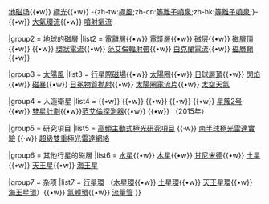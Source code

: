 <noinclude>{{NoteTA
|1=zh-tw:極風;zh-cn:等離子噴泉zh-hk:等離子噴泉;
}}</noinclude>
{{Navbox
|name  = 磁層
|title = [[磁层]]

|group1 = 次磁層
|list1  = {{nowrap begin}} [[地球]]{{•w}} [[地磁场]]{{•w}} [[極光]]{{•w}} -{zh-tw:[[極風]];zh-cn:[[等離子噴泉]];zh-hk:[[等離子噴泉]];}- {{•w}} [[大氣環流]]{{•w}} [[高速氣流|噴射氣流]] {{nowrap end}}

|group2 = 地球的磁層
|list2  = {{nowrap begin}} [[電離層]]{{•w}} [[電漿層]]{{•w}} [[磁层]]{{•w}} [[磁層頂]]{{•w}} {{le|磁層質點運動|Magnetosphere particle motion}}{{•w}} [[環狀電流]]{{•w}} [[范艾倫輻射帶]]{{•w}} [[白克蘭電流]]{{•w}} [[磁層鞘]] {{•w}} {{le|磁層年表|Magnetosphere chronology}}{{nowrap end}}

|group3 = [[太陽風]]
|list3  = {{nowrap begin}} [[行星際磁場]]{{•w}} [[太陽圈]]{{•w}} [[日球層頂]]{{•w}} [[閃焰]]{{•w}} [[磁暴]]{{•w}} [[日冕物質抛射]]{{•w}} [[太陽圈電流片]]{{•w}} [[太空天氣]]

|group4 = 人造衛星   
|list4  = {{nowrap begin}} {{le|調查地球磁層的人造衛星列表|List of satellites which have provided data on Earth's magnetosphere|列表}}{{•w}} {{le|GEOTAIL|Geotail}}{{•w}} {{le|WIND (探測器)|WIND (spacecraft)|WIND}} {{•w}} {{le|極地_（衛星）|Polar (satellite)|極地}} {{•w}} {{le|磁層頂極光全球探測成像系統任務|IMAGE|IMAGE}}{{•w}} [[星簇2号]] {{•w}} [[雙星計劃]]{{•w}}[[范艾倫探測器]]{{•w}} {{le|副磁暴事件時間進程與大尺度交互作用任務|THEMIS|THEMIS}} {{•w}} {{le|磁層多尺度任務|Magnetospheric Multiscale Mission|MMS}}（2015年）{{nowrap end}}

|group5 = 研究項目
|list5  = {{nowrap begin}} [[HAARP|高頻主動式極光研究項目]] {{·w}} [[南半球極光雷達實驗]] {{·w}} [[SuperDARN|超級雙重極光雷達網絡]] {{nowrap end}}

|group6 = 其他行星的磁層
|list6  = {{nowrap begin}} [[水星#磁場和磁層|水星]]{{•w}} [[木星的磁層|木星]]{{•w}}  [[木衛三#磁層|甘尼米德]]{{•w}} [[土星#磁場|土星]]{{•w}} [[天王星#磁場|天王星]]{{•w}} [[海王星#磁層|海王星]] {{nowrap end}}

|group7 = 杂项
|list7  = {{nowrap begin}} [[行星環]] （[[木星環]]{{•w}} [[土星環]]{{•w}} [[天王星環]]{{•w}} [[海王星環]]）{{•w}} [[氣體環]]{{•w}} [[流量管]] {{nowrap end}}
}}<noinclude>
{{collapsible option}}
{{documentation|content=
==说明文件==
{{Universe navboxes}}

[[Category:天文學模板|磁層]]
}}

</noinclude>
